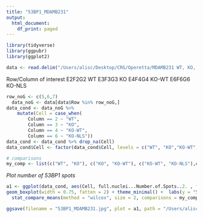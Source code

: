 ```yaml
---
title: "53BP1_MDAMB231"
output:
  html_document:
    df_print: paged
---
```

```r
library(tidyverse)
library(ggpubr)
library(ggplot2)
```

```r
data <- read.delim("/Users/alisc/Desktop/CRG/Operetta/MDAMB231 WT, KO, KO-WT, KO-NLS/Objects_Population - full nuclei.txt", sep="\t",  skip = 9)
```
Row/Column of interest
E2F2G2 WT
E3F3G3 KO
E4F4G4 KO-WT
E6F6G6 KO-NLS

```r
row_noG <- c(5,6,7)
  data_noG <- data[data$Row %in% row_noG,]
data_cond <- data_noG %>%
    mutate(Cell = case_when(
        Column == 2 ~ "WT",
        Column == 3 ~ "KO",
        Column == 4 ~ "KO-WT",
        Column == 6 ~ "KO-NLS"))
data_cond <- data_cond %>% drop_na(Cell)
data_cond$Cell <- factor(data_cond$Cell, levels = c("WT", "KO","KO-WT","KO-NLS"))

```


```r
# comparisons
my_comp <- list(c("WT", "KO"), c("KO", "KO-WT"), c("KO-WT", "KO-NLS"),c("KO", "KO-NLS"))

```

*Plot number of 53BP1 spots*
```r
a1 <- ggplot(data_cond, aes(Cell, full.nuclei...Number.of.Spots..2. , fill=Cell)) +
geom_boxplot(width = 0.75, fatten = 2) + theme_minimal() +  labs(y = "53BP1 spots") + theme_minimal() +  theme(legend.position = "none")+
  stat_compare_means(method = "wilcox", size = 2, comparisons = my_comp, tip.length = 0, braket.size = 0.01) 

ggsave(filename = "53BP1_MDAMB231.jpg", plot = a1, path = "/Users/alisc/Desktop/CRG/final_figures/53BP1_MDAMB231/")
```